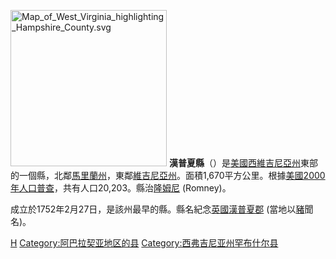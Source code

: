 {{Otheruses|漢普夏縣 (麻薩諸塞州)|subject=美國西維吉尼亞州的一個縣|other=同名的地名}}
[[File:Map_of_West_Virginia_highlighting_Hampshire_County.svg|250px]]
'''漢普夏縣'''（{{lang-en|Hampshire County}}）是[[美國|美國]][[西維吉尼亞州|西維吉尼亞州]]東部的一個縣，北鄰[[馬里蘭州|馬里蘭州]]，東鄰[[維吉尼亞州|維吉尼亞州]]。面積1,670平方公里。根據[[美國2000年人口普查|美國2000年人口普查]]，共有人口20,203。縣治[[隆姆尼_(西維吉尼亞州)|隆姆尼]] (Romney)。

成立於1752年2月27日，是該州最早的縣。縣名紀念[[英國|英國]][[漢普夏郡|漢普夏郡]] (當地以[[豬|豬]]聞名)。
{{WestVirginia-stub}}

[[Category:西弗吉尼亚州行政区划|H]]
[[Category:阿巴拉契亚地区的县|Category:阿巴拉契亚地区的县]]
[[Category:西弗吉尼亚州罕布什尔县|Category:西弗吉尼亚州罕布什尔县]]